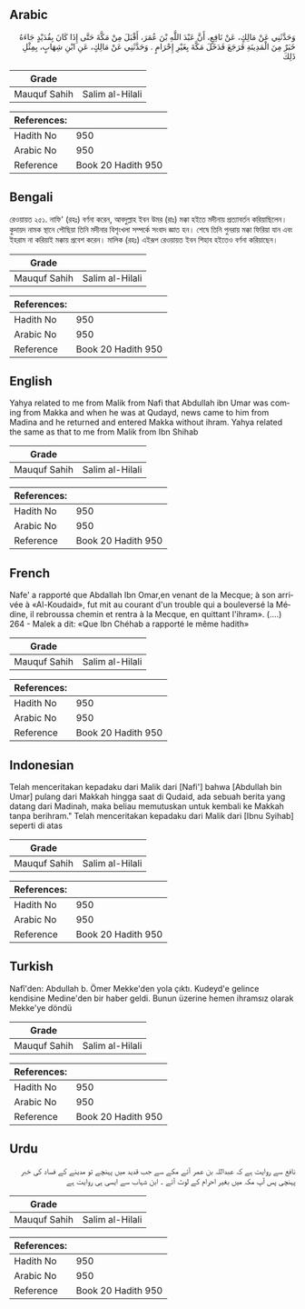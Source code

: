 ## Arabic


<div dir="rtl" lang="ar" style={{fontSize:'larger',backgroundColor:'#f8f9fa',padding:20}}>
وَحَدَّثَنِي عَنْ مَالِكٍ، عَنْ نَافِعٍ، أَنَّ عَبْدَ اللَّهِ بْنَ عُمَرَ، أَقْبَلَ مِنْ مَكَّةَ حَتَّى إِذَا كَانَ بِقُدَيْدٍ جَاءَهُ خَبَرٌ مِنَ الْمَدِينَةِ فَرَجَعَ فَدَخَلَ مَكَّةَ بِغَيْرِ إِحْرَامٍ ‏.‏ وَحَدَّثَنِي عَنْ مَالِكٍ، عَنِ ابْنِ شِهَابٍ، بِمِثْلِ ذَلِكَ ‏
</div>
<div style={{backgroundColor:'#f8f9fa',padding:20, marginBottom: 10}}><table> <thead> <tr> <th>Grade</th> <th></th> </tr> </thead> <tbody> <tr><td>Mauquf Sahih</td><td>Salim al-Hilali</td></tr></tbody></table><table> <thead> <tr> <th>References:</th> <th></th> </tr> </thead> <tbody><tr><td>Hadith No</td><td>950</td></tr><tr><td>Arabic No</td><td>950</td></tr><tr><td>Reference</td><td>Book 20 Hadith 950</td></tr></tbody></table></div>

## Bengali


<div dir="ltr" lang="bn" style={{fontSize:'larger',backgroundColor:'#f8f9fa',padding:20}}>
রেওয়ায়ত ২৫১. নাফি' (রহঃ) বর্ণনা করেন, আবদুল্লাহ ইবন উমর (রাঃ) মক্কা হইতে মদীনায় প্রত্যাবর্তন করিয়াছিলেন। কুদায়দ নামক স্থানে পৌছিয়া তিনি মদীনার বিশৃংখলা সম্পর্কে সংবাদ জ্ঞাত হন। শেষে তিনি পুনরায় মক্কা ফিরিয়া যান এবং ইহরাম না করিয়াই মক্কায় প্রবেশ করেন। মালিক (রহঃ) এইরূপ রেওয়ায়ত ইবন শিহাব হইতেও বর্ণনা করিয়াছেন।
</div>
<div style={{backgroundColor:'#f8f9fa',padding:20, marginBottom: 10}}><table> <thead> <tr> <th>Grade</th> <th></th> </tr> </thead> <tbody> <tr><td>Mauquf Sahih</td><td>Salim al-Hilali</td></tr></tbody></table><table> <thead> <tr> <th>References:</th> <th></th> </tr> </thead> <tbody><tr><td>Hadith No</td><td>950</td></tr><tr><td>Arabic No</td><td>950</td></tr><tr><td>Reference</td><td>Book 20 Hadith 950</td></tr></tbody></table></div>

## English


<div dir="ltr" lang="en" style={{fontSize:'larger',backgroundColor:'#f8f9fa',padding:20}}>
Yahya related to me from Malik from Nafi that Abdullah ibn Umar was coming from Makka and when he was at Qudayd, news came to him from Madina and he returned and entered Makka without ihram. Yahya related the same as that to me from Malik from Ibn Shihab
</div>
<div style={{backgroundColor:'#f8f9fa',padding:20, marginBottom: 10}}><table> <thead> <tr> <th>Grade</th> <th></th> </tr> </thead> <tbody> <tr><td>Mauquf Sahih</td><td>Salim al-Hilali</td></tr></tbody></table><table> <thead> <tr> <th>References:</th> <th></th> </tr> </thead> <tbody><tr><td>Hadith No</td><td>950</td></tr><tr><td>Arabic No</td><td>950</td></tr><tr><td>Reference</td><td>Book 20 Hadith 950</td></tr></tbody></table></div>

## French


<div dir="ltr" lang="fr" style={{fontSize:'larger',backgroundColor:'#f8f9fa',padding:20}}>
Nafe' a rapporté que Abdallah Ibn Omar,en venant de la Mecque; à son arrivée à «Al-Koudaid», fut mit au courant d'un trouble qui a bouleversé la Médine, il rebroussa chemin et rentra à la Mecque, en quittant l'ihram». (....) 264 - Malek a dit: «Que Ibn Chéhab a rapporté le même hadith»
</div>
<div style={{backgroundColor:'#f8f9fa',padding:20, marginBottom: 10}}><table> <thead> <tr> <th>Grade</th> <th></th> </tr> </thead> <tbody> <tr><td>Mauquf Sahih</td><td>Salim al-Hilali</td></tr></tbody></table><table> <thead> <tr> <th>References:</th> <th></th> </tr> </thead> <tbody><tr><td>Hadith No</td><td>950</td></tr><tr><td>Arabic No</td><td>950</td></tr><tr><td>Reference</td><td>Book 20 Hadith 950</td></tr></tbody></table></div>

## Indonesian


<div dir="ltr" lang="id" style={{fontSize:'larger',backgroundColor:'#f8f9fa',padding:20}}>
Telah menceritakan kepadaku dari Malik dari [Nafi'] bahwa [Abdullah bin Umar] pulang dari Makkah hingga saat di Qudaid, ada sebuah berita yang datang dari Madinah, maka beliau memutuskan untuk kembali ke Makkah tanpa berihram." Telah menceritakan kepadaku dari Malik dari [Ibnu Syihab] seperti di atas
</div>
<div style={{backgroundColor:'#f8f9fa',padding:20, marginBottom: 10}}><table> <thead> <tr> <th>Grade</th> <th></th> </tr> </thead> <tbody> <tr><td>Mauquf Sahih</td><td>Salim al-Hilali</td></tr></tbody></table><table> <thead> <tr> <th>References:</th> <th></th> </tr> </thead> <tbody><tr><td>Hadith No</td><td>950</td></tr><tr><td>Arabic No</td><td>950</td></tr><tr><td>Reference</td><td>Book 20 Hadith 950</td></tr></tbody></table></div>

## Turkish


<div dir="ltr" lang="tr" style={{fontSize:'larger',backgroundColor:'#f8f9fa',padding:20}}>
Nafî'den: Abdullah b. Ömer Mekke'den yola çıktı. Kudeyd'e gelince kendisine Medine'den bir haber geldi. Bunun üzerine hemen ihramsız olarak Mekke'ye döndü
</div>
<div style={{backgroundColor:'#f8f9fa',padding:20, marginBottom: 10}}><table> <thead> <tr> <th>Grade</th> <th></th> </tr> </thead> <tbody> <tr><td>Mauquf Sahih</td><td>Salim al-Hilali</td></tr></tbody></table><table> <thead> <tr> <th>References:</th> <th></th> </tr> </thead> <tbody><tr><td>Hadith No</td><td>950</td></tr><tr><td>Arabic No</td><td>950</td></tr><tr><td>Reference</td><td>Book 20 Hadith 950</td></tr></tbody></table></div>

## Urdu


<div dir="rtl" lang="ur" style={{fontSize:'larger',backgroundColor:'#f8f9fa',padding:20}}>
نافع سے روایت ہے کہ عبداللہ بن عمر آئے مکے سے جب قدید میں پہنچے تو مدینے کے فساد کی خبر پہنچی پس آپ مکہ میں بغیر احرام کے لوٹ آئے ۔ ابن شہاب سے ایسی ہی روایت ہے
</div>
<div style={{backgroundColor:'#f8f9fa',padding:20, marginBottom: 10}}><table> <thead> <tr> <th>Grade</th> <th></th> </tr> </thead> <tbody> <tr><td>Mauquf Sahih</td><td>Salim al-Hilali</td></tr></tbody></table><table> <thead> <tr> <th>References:</th> <th></th> </tr> </thead> <tbody><tr><td>Hadith No</td><td>950</td></tr><tr><td>Arabic No</td><td>950</td></tr><tr><td>Reference</td><td>Book 20 Hadith 950</td></tr></tbody></table></div>